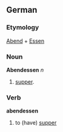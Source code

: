 ==German==
===Etymology===
[[Abend]] + [[Essen]]
===Noun===
'''Abendessen''' ''n''
# [[supper]].

===Verb===
'''abendessen'''
# to (have) [[supper]]